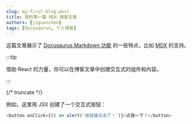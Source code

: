 ```yaml
---
slug: my-first-blog-post
title: 我的第一篇 MDX 博客文章
authors: [jiguanchen]
tags: [Docusaurus, 个人博客]
---
```


这篇文章展示了 [Docusaurus Markdown 功能](https://docusaurus.io/docs/markdown-features) 的一些特点，比如 [MDX](https://mdxjs.com/) 的支持。

:::tip

借助 React 的力量，你可以在博客文章中创建交互式的组件和内容。

:::

{/* truncate */}

例如，这里用 JSX 创建了一个交互式按钮：

```js
<button onClick={() => alert('按钮被点击了！')}>点我一下！</button>
